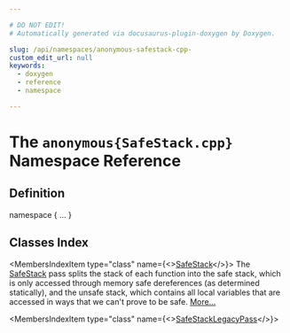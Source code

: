 ```yaml
---

# DO NOT EDIT!
# Automatically generated via docusaurus-plugin-doxygen by Doxygen.

slug: /api/namespaces/anonymous-safestack-cpp-
custom_edit_url: null
keywords:
  - doxygen
  - reference
  - namespace

---
```





# The `anonymous{SafeStack.cpp}` Namespace Reference

<DoxygenPage pluginConfig={pluginConfig}>



## Definition

<CodeBlock>namespace &#123; ... &#125;</CodeBlock>

## Classes Index

<MembersIndex>

<MembersIndexItem
  type="class"
  name={<><a href="/docs/api/classes/anonymous-namespace-safestack-cpp-/safestack">SafeStack</a></>}>
The <a href="/docs/api/classes/anonymous-namespace-safestack-cpp-/safestack">SafeStack</a> pass splits the stack of each function into the safe stack, which is only accessed through memory safe dereferences (as determined statically), and the unsafe stack, which contains all local variables that are accessed in ways that we can&#39;t prove to be safe. <a href="/docs/api/classes/anonymous-namespace-safestack-cpp-/safestack/#details">More...</a>
</MembersIndexItem>

<MembersIndexItem
  type="class"
  name={<><a href="/docs/api/classes/anonymous-namespace-safestack-cpp-/safestacklegacypass">SafeStackLegacyPass</a></>}>
</MembersIndexItem>

</MembersIndex>


</DoxygenPage>
